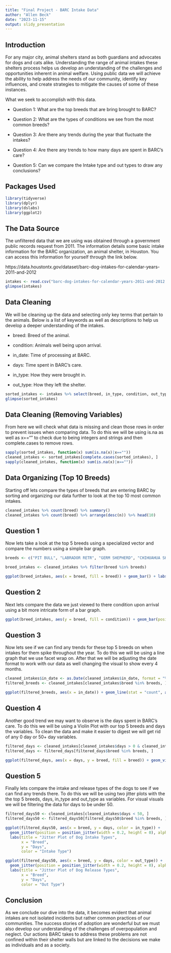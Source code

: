 ```yaml
---
title: "Final Project - BARC Intake Data"
author: "Allen Beck"
date: "2023-11-15"
output: slidy_presentation
---
```


## Introduction

For any major city, animal shelters stand as both guardians and advocates for dogs and cats alike. Understanding the range of animal intakes these shelters process helps us develop an understanding of the challenges and opportunities inherent in animal welfare. Using public data we will achieve the ability to help address the needs of our community, identify key influences, and create strategies to mitigate the causes of some of these instances.

What we seek to accomplish with this data.

- Question 1: What are the top breeds that are bring brought to BARC?

- Question 2: What are the types of conditions we see from the most common breeds?

- Question 3: Are there any trends during the year that fluctuate the intakes?

- Question 4: Are there any trends to how many days are spent in BARC's care?

- Question 5: Can we compare the Intake type and out types to draw any conclusions?

## Packages Used
```r
library(tidyverse)
library(dplyr)
library(dslabs) 
library(ggplot2)
```

## The Data Source
The unfiltered data that we are using was obtained through a government public records request from 2011.  The information details some basic intake information for the BARC organization, an animal shelter, in Houston.  You can access this information for yourself through the link below.

https://data.houstontx.gov/dataset/barc-dog-intakes-for-calendar-years-2011-and-2012
```r
intakes <- read.csv("barc-dog-intakes-for-calendar-years-2011-and-2012.csv")
glimpse(intakes)
```
## Data Cleaning
We will be cleaning up the data and selecting only key terms that pertain to the animals.  Below is a list of keywords as well as descriptions to help us develop a deeper understanding of the intakes.

- breed: Breed of the animal.

- condition: Animals well being upon arrival.

- in_date: Time of processing at BARC.

- days: Time spent in BARC's care.

- in_type: How they were brought in.

- out_type: How they left the shelter.

```r
sorted_intakes <- intakes %>% select(breed, in_type, condition, out_type, days, in_date)
glimpse(sorted_intakes)
```

## Data Cleaning (Removing Variables)
From here we will check what data is missing and clean those rows in order to prevent issues when comparing data.  To do this we will be using is.na as well as x=="" to check due to being integers and strings and then complete.cases to remove rows.
```r
sapply(sorted_intakes, function(x) sum(is.na(x)|x==""))
cleaned_intakes <- sorted_intakes[complete.cases(sorted_intakes), ]
sapply(cleaned_intakes, function(x) sum(is.na(x)|x==""))
```

## Data Organizing (Top 10 Breeds)
Starting off lets compare the types of breeds that are entering BARC by sorting and organizing our data further to look at the top 10 most common intakes.
```r
cleaned_intakes %>% count(breed) %>% summary()
cleaned_intakes %>% count(breed) %>% arrange(desc(n)) %>% head(10)
```

## Question 1
Now lets take a look at the top 5 breeds using a specialized vector and compare the numbers using a simple bar graph.

```r
breeds <- c("PIT BULL", "LABRADOR RETR", "GERM SHEPHERD", "CHIHUAHUA SH", "CHOW CHOW")

breed_intakes <- cleaned_intakes %>% filter(breed %in% breeds)

ggplot(breed_intakes, aes(x = breed, fill = breed)) + geom_bar() + labs(title = "Comparison of Specific Breeds", x = "Breed", y = "Count", fill = "Breed")
```

## Question 2
Next lets compare the data we just viewed to there condition upon arrival using a bit more intricate form of a bar graph.

```r
ggplot(breed_intakes, aes(y = breed, fill = condition)) + geom_bar(position = "dodge", stat = "count") + labs(title = "Condition of the Top Five Breeds", x = "Count", y = "Breed", fill = "Condition")
```

## Question 3
Now lets see if we can find any trends for these top 5 breeds on when intakes for them spike throughout the year. To do this we will be using a line graph that we use facet wrap on. After that we will be adjusting the date format to work with our data as well changing the visual to show every 4 months.

```r
cleaned_intakes$in_date <- as.Date(cleaned_intakes$in_date, format = "%m/%d/%Y")
filtered_breeds <- cleaned_intakes[cleaned_intakes$breed %in% breeds, ]

ggplot(filtered_breeds, aes(x = in_date)) + geom_line(stat = "count", aes(color = breed, group = breed)) + labs(title = "Top Five Dog Intakes Over Time", x = "Date", y = "Number of Intakes") + scale_x_date(date_labels = "%m/%d/%Y", date_breaks = "4 month") + facet_wrap(~breed, scales = "free_y", ncol = 1)
```

## Question 4
Another good trend we may want to observe is the days spent in BARC's care. To do this we will be using a Violin Plot with our top 5 breeds and days the variables. To clean the data and make it easier to digest we will get rid of any 0 day or 50+ day variables.

```r
filtered_days <- cleaned_intakes[cleaned_intakes$days > 0 & cleaned_intakes$days < 50, ]
filtered_days <- filtered_days[filtered_days$breed %in% breeds, ]

ggplot(filtered_days, aes(x = days, y = breed, fill = breed)) + geom_violin() + labs(title = "Violin Plot of Dog Intakes", x = "Days", y = "Breeds")
```

## Question 5
Finally lets compare the intake and release types of the dogs to see if we can find any trends there. To do this we will be using two jitter plots with the the top 5 breeds, days, in_type and out_type as variables. For visual visuals we will be filtering the data for days to be under 50.

```r
filtered_days50 <- cleaned_intakes[cleaned_intakes$days < 50, ]
filtered_days50 <- filtered_days50[filtered_days50$breed %in% breeds, ]

ggplot(filtered_days50, aes(x = breed, y = days, color = in_type)) +
  geom_jitter(position = position_jitter(width = 0.2, height = 0), alpha = 0.7) +
  labs(title = "Jitter Plot of Dog Intake Types",
       x = "Breed",
       y = "Days",
       color = "Intake Type")

ggplot(filtered_days50, aes(x = breed, y = days, color = out_type)) +
  geom_jitter(position = position_jitter(width = 0.2, height = 0), alpha = 0.7) +
  labs(title = "Jitter Plot of Dog Release Types",
       x = "Breed",
       y = "Days",
       color = "Out Type")
```

## Conclusion

As we conclude our dive into the data, it becomes evident that animal intakes are not isolated incidents but rather common practices of our communities. The success stories of adoption are wonderful but we must also develop our understanding of the challenges of overpopulation and neglect. Our actions BARC takes to address these problems are not confined within their shelter walls but are linked to the decisions we make as individuals and as a society.









